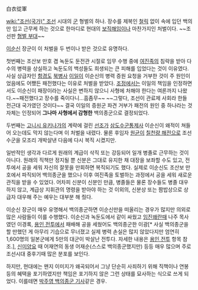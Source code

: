 白衣從軍

[[wiki:"조선(국가)" 조선]] 시대의 [[군]] 형벌의 하나. 장수를 제복인 [[철릭]] 없이 속에 입던 백의만 입고 근무케 하는 것으로 한마디로 현대의 [[보직해임]]이나 마찬가지인 처벌이다. ~~조선판 [[형벌 부대]]~~

[[이순신]] 장군이 이 처벌을 두 번이나 받은 것으로 유명하다.

첫번째는 조산보 만호 겸 녹둔도 둔전관 시절로 임무 수행 중에 [[여진]]족의 침략을 받아 다수의 병력을 상실하고 녹둔도의 백성들도 희생되는 큰 피해를 입었다는 것이 이유였다. 사실 상급자인 [[함경도]] [[병마절도사|북병사]] [[이일]]이 이순신의 병력 증원 요청을 거부한 것이 주 원인이었음에도 어쨌든 패전했다는 이유로 처벌을 받았다. [[조정]]에서는 이일의 책임을 인정하면서도 이순신이 패장이라는 사실은 변하지 않으니 사형에 처해야 한다는 여론까지 나왔다.~~패전했다고 장수를 죽이다니...흠좀무~~ ~~그렇다, 조선이 관료제 사회라 한들 전근대 국가였던 것이다~~ 결국 이일의 증원군 파견 거부가 패전의 원인 중 하나라는 것 자체는 인정되어 '''그나마 사형에서 감형한''' 백의종군으로 결정되었다.

두번째는 [[고니시 유키나가]]의 계략에 걸린 [[선조]]가 [[삼도수군통제사]] 이순신이 왜적이 쳐들어 오는데도 막지 않는다며 이 처벌을 내렸다. 물론 후임자 [[원균]]이 [[칠천량 해전]]으로 조선수군을 모조리 개박살낸 다음에 다시 복직 시켰지만.

일반적인 생각과 다르게 원래의 계급이 삭직 또는 강등되어 일개 병졸로 근무하는 것이 아니다. 원래의 직책만 정지될 뿐 신분은 그대로 유지한 채 대장을 보좌할 수도 있고, 전투에서 공을 세워 자신의 잘못을 만회하면 복직되기도 했다. 실제로 이순신도 조산보 만호에서 파직되어 백의종군을 했으나 이후 여진족을 토벌하는 과정에서 공을 세워 새로운 관직을 받을 수 있었다. 어차피 신분이 신분인 만큼, 병졸들은 물론 장수들도 병졸 대우하지 않고, 계급상 지휘관의 명령을 받아야 하는 것 이외의, 신분상 또는 짬밥상으로 상급자 대우해 주는 예우는 대부분 해 줬다.

이순신 장군이 매우 유명해서 백의종군하면 이순신만을 떠올리는 경우가 많지만 의외로 많은 사람들이 이를 수행했다. 이순신과 녹둔도에서 같이 싸웠고 [[임진왜란]]때 나주 목사였던 이경록, [[용인 전투]]에서 패배해 공을 세웠어도 백의종군한 이광[* 사실 백의종군을 할 만했던 게 아무리 기습으로 무너졌고 실제 병력 손실은 많지 않았다지만 엄연히 1,600명의 일본군에게 5만의 대군이 박살난 전투다. 자세한 내용은 [[용인 전투]] 항목 참조.], [[신미양요]] 때 어재연의 동생 어재순(스스로 백의종군했지만) 등등 매우 많으며 주로 조선시대 중후기때 많은 분포를 보인다.

하지만, 현대에는 왠지 이미지가 왜곡되어서 그냥 단순히 사죄하기 위해 직책이나 연봉등의 혜택을 포기하였지만 책임은 포기하지 않은 그런 상태를 묘사하는 식으로 쓰게 되었다. 이를테면 [http://sports.news.naver.com/sports/index.nhn?category=soccer&ctg=news&mod=read&office_id=001&article_id=0007454427 박주영 백의종군 기사]같은 경우.

